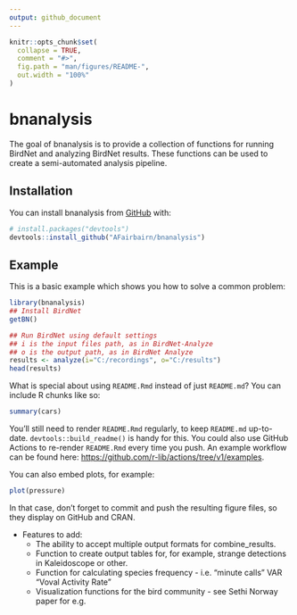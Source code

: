```yaml
---
output: github_document
---
```


<!-- README.md is generated from README.Rmd. Please edit that file -->

```r
knitr::opts_chunk$set(
  collapse = TRUE,
  comment = "#>",
  fig.path = "man/figures/README-",
  out.width = "100%"
)
```

# bnanalysis

<!-- badges: start -->
<!-- badges: end -->

The goal of bnanalysis is to provide a collection of functions for running BirdNet and analyzing BirdNet results. These functions can be used to create a semi-automated analysis pipeline.

## Installation

You can install bnanalysis from [GitHub](https://github.com/) with:

``` r
# install.packages("devtools")
devtools::install_github("AFairbairn/bnanalysis")
```

## Example

This is a basic example which shows you how to solve a common problem:

```r
library(bnanalysis)
## Install BirdNet
getBN()

## Run BirdNet using default settings
## i is the input files path, as in BirdNet-Analyze
## o is the output path, as in BirdNet Analyze
results <- analyze(i="C:/recordings", o="C:/results")
head(results)
```

What is special about using `README.Rmd` instead of just `README.md`? You can include R chunks like so:

```r
summary(cars)
```

You'll still need to render `README.Rmd` regularly, to keep `README.md` up-to-date. `devtools::build_readme()` is handy for this. You could also use GitHub Actions to re-render `README.Rmd` every time you push. An example workflow can be found here: <https://github.com/r-lib/actions/tree/v1/examples>.

You can also embed plots, for example:

```r
plot(pressure)
```

In that case, don't forget to commit and push the resulting figure files, so they display on GitHub and CRAN.

* Features to add:
  + The ability to accept multiple output formats for combine_results.
  + Function to create output tables for, for example, strange detections in Kaleidoscope or other.
  + Function for calculating species frequency - i.e. "minute calls" VAR "Voval Activity Rate"
  + Visualization functions for the bird community - see Sethi Norway paper for e.g.
